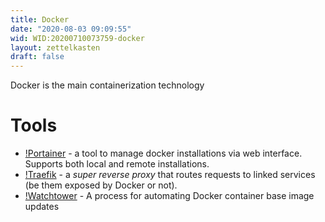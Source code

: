 ```yaml
---
title: Docker
date: "2020-08-03 09:09:55"
wid: WID:20200710073759-docker
layout: zettelkasten
draft: false
---
```


Docker is the main containerization technology

Tools
=====

-   [!Portainer](WID:20200710074024-portainer) - a tool to manage docker
    installations via web interface. Supports both local and remote
    installations.
-   [!Traefik](WID:20200710080219-traefik) - a *super reverse proxy*
    that routes requests to linked services (be them exposed by Docker
    or not).
-   [!Watchtower](WID:20200710114254-watchtower) - A process for
    automating Docker container base image updates
